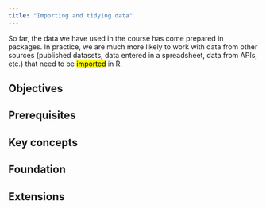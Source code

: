 ```yaml
---
title: "Importing and tidying data"
---
```


So far, the data we have used in the course has come prepared in packages.
In practice, we are much more likely to work with data from other sources (published datasets, data entered in a spreadsheet, data from APIs, etc.) that need to be <mark>imported</mark> in R.


## Objectives

## Prerequisites

## Key concepts

## Foundation

## Extensions
